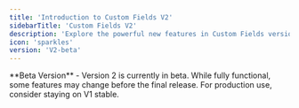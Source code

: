 ```yaml
---
title: 'Introduction to Custom Fields V2'
sidebarTitle: 'Custom Fields V2'
description: 'Explore the powerful new features in Custom Fields version 2'
icon: 'sparkles'
version: 'V2-beta'
---
```


<Warning>
**Beta Version** - Version 2 is currently in beta. While fully functional, some features may change before the final release. For production use, consider staying on V1 stable.
</Warning>